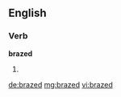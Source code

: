 ==English==

===Verb===
'''brazed'''

# {{past of|braze}}

[[de:brazed]]
[[mg:brazed]]
[[vi:brazed]]